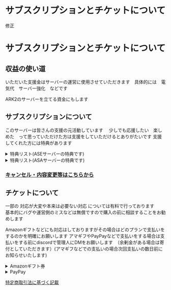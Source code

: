 # サブスクリプションとチケットについて
修正


<head>
  <script async src="https://js.stripe.com/v3/pricing-table.js"></script>
</head>

# サブスクリプションとチケットについて

## 収益の使い道

いただいた支援金はサーバーの運営に使用させていただきます　具体的には　電気代　サーバー強化　などです

ARK2のサーバーを立てる資金にもします

## サブスクリプションについて
このサーバーは皆さんの支援の元活動しています　
少しでも応援したい　楽しめた　って思っていただけた方は支援をしていただけるとありがたいです
支援してくれた方には特典があります

<details>
 <summary>特典リスト(ASEサーバーの特典です)</summary>

  特典/プラン          | ドードー | ラプトル | レックス | ギガノト
  ------------------ | -------- | ------- | ------- |---------
  バグサポート※1　　 | ○     | ○      | ○     | ○
  GEN2・エクス通知※2　　 | ×     | ○      | ○     | ○
  新マップ・イベントマップ先行プレイ　　 | ×     | ○      | ○     | ○
  新マップ・イベントマップ先行プレイ招待※3　　 | ×     | ×     | 1人     | 2人
  サバイバー・トライブ修復 | ×     | ×     | ○     | ○
  転送バグ保障　　　　 | ×     | ○     | ○     | ○
  拠点維持ミスロールバック対応 | ×     | ×     | ×    | ○
  アイテムの配布（毎月） | 1つ     | 2つ      | 3つ     | 4つ
  [ARKショップポイント（30分ごとに）](/docs/ase/arkapi/arkshop.md) | 40     | 70      | 120     | 150
  [アイテムの取り寄せ機能と範囲](/docs/ase/arkapi/pullitem.md) | ×     | ○ 3     | ○  7   | ○ 10
  サーバーの立て方の質問等 | ×     | ○      | ○     | ○
  [テイム済み恐竜検索機能](/docs/ase/arkapi/dinotracker.md)  | ×     | ○      | ○     | ○ 
  
  ※ 1
  - 埋もれた死体回収 補填
  - バグによるアイテムロスト補填
  - その他対応に時間のかかるもの
  上記のサポートを指します
  運営側のミスによるサポートは無償対応です
  ※2通知例

  <img src="/img/join/GEN2.jpg" alt="代替テキスト" width="400" height="200"/>

  <img src="/img/join/OSD.jpg" alt="代替テキスト" width="400" height="200"/>

  ※3　先行プレイ権がない方を招待して先行プレイを一緒にできるようになります

  アイテム配布内容          | ドードー | ラプトル | レックス | ギガノト
  ------------------ | -------- | ------- | ------- |---------
  チビペット紫以下　　 | ○     | ○      | ○     | ○
  チビペット黄以上　　 | ×     | ○      | ○     | ○
  色指定紫以下　　　　 | ×     | ○      | ○     | ○
  色指定黄以上　　　　 | ×     | ×      | ○     | ○
  通常手に入るスキン   | ×     | ○      | ○     | ○
  通常手に入らないスキン   | ×     | ×      | ○     | ○
  ひげ・髪型　　　　   | ×     | ○      | ○     | ○
  エモート　　　　   | ×     | ×      | ○     | ○

上記の特典の1部はSteamIDの申請をした後にご利用いただけます

</details>

<details>
  <summary>特典リスト(ASAサーバーの特典です)</summary>

  特典リスト(ASAサーバーの特典です)

  特典/プラン          | ドードー | ラプトル | レックス | ギガノト
  ------------------ | -------- | ------- | ------- |---------
  バグサポート※1　 | ○     | ○     | ○     | ○
  新マップ(MODマップ含む)招待人数　　 | 0     | 1     | 2     | 3
  サバイバー・トライブ修復 | ×     | ○    | ○     | ○

  ※1サポート範囲
  - 埋もれた死体回収 補填※2
  - バグによるアイテムロスト補填※2
  - その他対応に時間のかかるもの
  上記のサポートを指します
  運営側のミスによるサポートは無償対応です
  ※2補填について
  ASAでは管理ツールがまだ機能が少ないため、数値指定のアイテムなど出せない場合がございます
  ご了承ください 品質が関係ないエレメントなどは補填可能です
  恐竜の補填はできません
上記の特典の1部はEOSIDの申請をした後にご利用いただけます

</details>


<stripe-pricing-table class="for-light" pricing-table-id="prctbl_1P0djSFQiLh6QgbCeTYMcct5"
publishable-key="pk_test_51MdoPgFQiLh6QgbCdGZXKZnSHM4iR0t8KnqaQ1AEnQNGEPO0DIG76Znh2fVE3GZ05HRbLGXHwVbD7wNIYpNFPqJt00SUVWay0o">
<stripe-pricing-table class="for-dark" pricing-table-id="prctbl_1O7dGhFQiLh6QgbCoRVIJFsx"
publishable-key="pk_live_51MdoPgFQiLh6QgbCPRgVejcA5lByeWABkIolrWUdJ9LXTsTvDJIVCuctIhCIp0bEuD9CsFtoKcnRRYV3nX7qpVTy00Bu7OVZad" />

### [キャンセル・内容変更等はこちらから](https://billing.stripe.com/p/login/3cseX86EIgRt8ms288)


## チケットについて

一部の 対応が大変や本来は必要ない対応 については有料で行っております  
基本的にバグや運営側のミスなどは無償ですので購入の前に相談することをお勧めします

<stripe-pricing-table class="for-light" pricing-table-id="prctbl_1MecdrFQiLh6QgbCMVxchOTK" publishable-key="pk_live_51MdoPgFQiLh6QgbCPRgVejcA5lByeWABkIolrWUdJ9LXTsTvDJIVCuctIhCIp0bEuD9CsFtoKcnRRYV3nX7qpVTy00Bu7OVZad" />
<stripe-pricing-table class="for-dark" pricing-table-id="prctbl_1N0PQWFQiLh6QgbCgqJIkrcB" publishable-key="pk_live_51MdoPgFQiLh6QgbCPRgVejcA5lByeWABkIolrWUdJ9LXTsTvDJIVCuctIhCIp0bEuD9CsFtoKcnRRYV3nX7qpVTy00Bu7OVZad" />



Amazonギフトなどにも対応はしておりますがその場合はどのプランで支払いをするのかを明確にお願いします 
アマギフやPayPayなどで支払いをする場合は支払いをする前にdiscordで管理人にDMをお願いします　（余剰金がある場合は寄付としていただきます）(アマギフなどでの支払いの場合次回支払いの数日前にお知らせいたします)

<details>
  <summary>Amazonギフト券</summary>

  Amazon ＠てりにらにDMでコードを送っていただくか　terinira@gmail.com のアカウントに 送ってください
</details>

<details>
  <summary>PayPay</summary>

  PayPay　ID terinira に送金してください
</details>


[特定商取引法に基づく記載](/docs/law/commerce)

